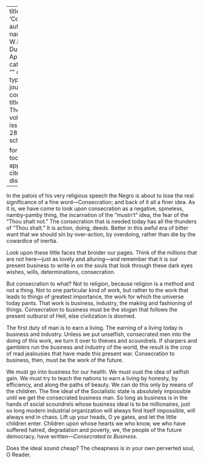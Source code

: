 
---
title: 'Consecration'
author:
  - name:
      given: W.E.B.
      family: Du Bois
date: Apr. 1917
categories: 
  - ""
citation: 
  type: article-journal
  container-title: The Crisis
  volume: 14
  issue: 6
  page: 285
google-scholar: true

format:
  html:
    toc: false
    appendix-cite-as: display
---



In the patois of his very religious speech the Negro is about to lose the real significance of a fine word---Consecration; and back of it all a finer idea. As it is, we have come to look upon consecration as a negative, spineless, namby-pamby thing, the incarnation of the "mustn't" idea, the fear of the "Thou shalt not." The consecration that is needed today has all the thunders of "Thou shalt." It is action, doing, deeds. Better in this awful era of bitter want that we should sin by over-action, by overdoing, rather than die by the cowardice of inertia.

Look upon these little faces that broider our pages. Think of the millions that are not here---just as lovely and alluring---and remember that it is our present business to write in on the souls that look through these dark eyes wishes, wills, determinations, consecration.

But consecration to what? Not to religion, because religion is a method and not a thing. Not to one particular kind of work, but rather to the work that leads to things of greatest importance, the work for which the universe today pants. That work is business, industry, the making and fashioning of things. Consecration to business must be the slogan that follows the present outburst of Hell, else civilization is doomed.

The first duty of man is to earn a living. The earning of a living today is business and industry. Unless we put unselfish, consecrated men into the doing of this work, we turn it over to thieves and scoundrels. If sharpers and gamblers run the business and industry of the world, the result is the crop of mad jealousies that have made this present war. Consecration to business, then, must be the work of the future.

We must go into business for our health. We must oust the idea of selfish gain. We must try to teach the nations to earn a living by honesty, by efficiency, and along the paths of beauty. We can do this only by means of the children. The fine ideal of the Socialistic state is absolutely impossible until we get the consecrated business man. So long as business is in the hands of social scoundrels whose business ideal is to be millionaires, just so long modern industrial organization will always find itself impossible, will always end in chaos. Lift up your heads, O ye gates, and let the little children enter. Children upon whose hearts we who know, we who have suffered hatred, degradation and poverty, we, the people of the future democracy, have written---*Consecrated to Business.*

Does the ideal sound cheap? The cheapness is in your own perverted soul, O Reader.

